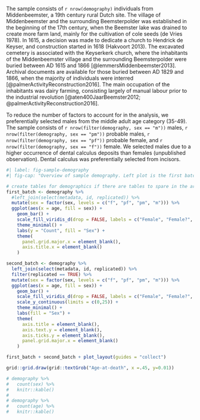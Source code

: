 <!-- Demographics and description of MB11 sample, selection criteria. -->
The sample consists of `r nrow(demography)` individuals from Middenbeemster,
a 19th century rural Dutch site. 
The village of Middenbeemster and the surrounding Beemsterpolder was established
in the beginning of the 17th century, when the Beemster lake was drained to
create more farm land, mainly for the cultivation of cole seeds (de Vries 1978).
In 1615, a decision was made to dedicate a church to Hendrick de Keyser, and
construction started in 1618 (Hakvoort 2013). The excavated cemetery is associated
with the Keyserkerk church, where the inhabitants of the Middenbeemster village
and the surrounding Beemsterpolder were buried between AD 1615 and 1866
[@lemmersMiddenbeemster2013]. Archival documents are available for those buried
between AD 1829 and 1866, when the majority of individuals were interred
[@palmerActivityReconstruction2016]. The main occupation of the inhabitants
was dairy farming, consisting largely of manual labour prior to the industrial
revolution [@aten400JaarBeemster2012; @palmerActivityReconstruction2016].

To reduce the number of factors to account for
in the analysis, we preferentially selected males from the middle adult age category
(35-49). The sample consists of `r nrow(filter(demography, sex == "m"))` males,
`r nrow(filter(demography, sex == "pm"))` probable males,
`r nrow(filter(demography, sex == "pf"))` probable female, and
`r nrow(filter(demography, sex == "f"))` female.
We selected males due to a higher
occurrence of dental calculus deposits than females (unpublished observation).
Dental calculus was preferentially selected from incisors.

<!-- use plot to show original and replicated sample demographics? -->
```r
#| label: fig-sample-demography
#| fig-cap: "Overview of sample demography. Left plot is the first batch and right plot is replication batch. eya = early young adult (18-24); lya = late young adult (25-34); ma = middle adult (35-49); old = old adult (50+)."

# create tables for demographics if there are tables to spare in the article
first_batch <- demography %>%
  #left_join(select(metadata, id, replicated)) %>%
  mutate(sex = factor(sex, levels = c("f", "pf", "pm", "m"))) %>% 
  ggplot(aes(x = age, fill = sex)) +
    geom_bar() +
    scale_fill_viridis_d(drop = FALSE, labels = c("Female", "Female?", "Male?", "Male")) +
    theme_minimal() +
    labs(y = "Count", fill = "Sex") +
    theme(
      panel.grid.major.x = element_blank(),
      axis.title.x = element_blank()
    )

second_batch <- demography %>%
  left_join(select(metadata, id, replicated)) %>%
  filter(replicated == TRUE) %>% 
  mutate(sex = factor(sex, levels = c("f", "pf", "pm", "m"))) %>% 
  ggplot(aes(x = age, fill = sex)) +
    geom_bar() +
    scale_fill_viridis_d(drop = FALSE, labels = c("Female", "Female?", "Male?", "Male")) +
    scale_y_continuous(limits = c(0,25)) +
    theme_minimal() +
    labs(fill = "Sex") +
    theme(
      axis.title = element_blank(),
      axis.text.y = element_blank(),
      axis.ticks.y = element_blank(),
      panel.grid.major.x = element_blank()
    )

first_batch + second_batch + plot_layout(guides = "collect")

grid::grid.draw(grid::textGrob("Age-at-death", x =.45, y=0.01))

# demography %>% 
#   count(sex) %>%
#   knitr::kable()
# 
# demography %>%
#   count(age) %>% 
#   knitr::kable()
```
